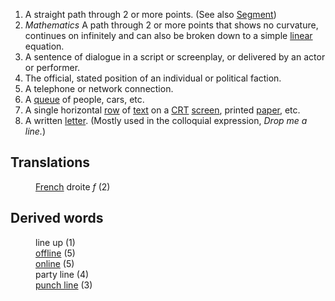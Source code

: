 #A straight path through 2 or more points.  (See also [[Segment]])
#''Mathematics'' A path through 2 or more points that shows no curvature, continues on infinitely and can also be broken down to a simple [[linear]] equation.
#A sentence of dialogue in a script or screenplay, or delivered by an actor or performer.
#The official, stated position of an individual or political faction.
#A telephone or network connection.
#A [[queue]] of people, cars, etc.
#A single horizontal [[row]] of [[text]] on a [[CRT]] [[screen]], printed [[paper]], etc.
#A written [[letter]].  (Mostly used in the colloquial expression, ''Drop me a line.'')

==Translations==
:[[French]] droite ''f'' (2)

==Derived words==
:line up (1)
:[[offline]] (5)
:[[online]] (5)
:party line (4)
:[[punch line]] (3)